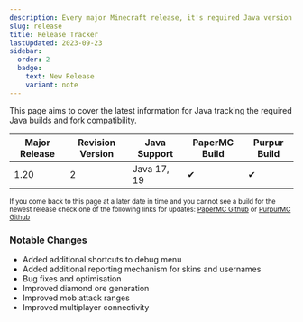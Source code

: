 ```yaml
---
description: Every major Minecraft release, it's required Java version and noticable changes.
slug: release
title: Release Tracker
lastUpdated: 2023-09-23
sidebar:
  order: 2
  badge:
    text: New Release
    variant: note
---
```


This page aims to cover the latest information for Java tracking the required Java builds and fork compatibility.

 Major Release | Revision Version | Java Support | PaperMC Build | Purpur Build
------------ |------------ | ------------        | --------| -------- 
1.20         | 2          | Java 17, 19          |  ✔     |  ✔ 

<small>If you come back to this page at a later date in time and you cannot see a build for the newest release check one of the following links for updates: <a href="https://link.setup.md/papergithub">PaperMC Github</a> or <a href="https://link.setup.md/purpurgithub">PurpurMC Github</a></small>

### Notable Changes

- Added additional shortcuts to debug menu
- Added additional reporting mechanism for skins and usernames
- Bug fixes and optimisation
- Improved diamond ore generation
- Improved mob attack ranges
- Improved multiplayer connectivity
